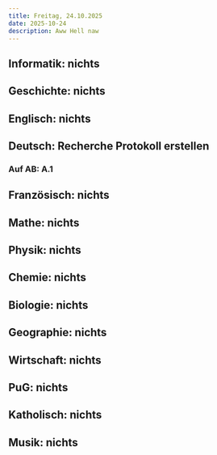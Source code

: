 ```yaml
---
title: Freitag, 24.10.2025
date: 2025-10-24
description: Aww Hell naw
---
```


## Informatik: nichts

## Geschichte: nichts

## Englisch: nichts

## Deutsch: Recherche Protokoll erstellen
### Auf AB: A.1

## Französisch: nichts

## Mathe: nichts

## Physik: nichts

## Chemie: nichts

## Biologie: nichts

## Geographie: nichts

## Wirtschaft: nichts

## PuG: nichts

## Katholisch: nichts

## Musik: nichts
